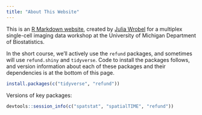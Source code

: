 ```yaml
---
title: "About This Website"
---
```


This is an [R Markdown website](http://rmarkdown.rstudio.com/rmarkdown_websites.html), created by [Julia Wrobel](http://juliawrobel.com) for a multiplex single-cell imaging data workshop at the University of Michigan Department of Biostatistics.

In the short course, we'll actively use the `refund` packages, and sometimes will use `refund.shiny` and `tidyverse`. Code to install the packages follows, and version information about each of these packages and their dependencies is at the bottom of this page.

```r
install.packages(c("tidyverse", "refund"))
```

Versions of key packages:

```r
devtools::session_info(c("spatstat", "spatialTIME", "refund"))
```

